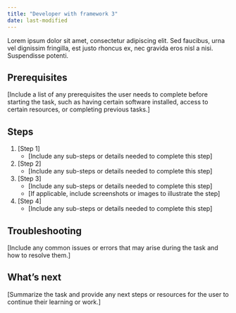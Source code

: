 ```yaml
---
title: "Developer with framework 3"
date: last-modified
---
```


Lorem ipsum dolor sit amet, consectetur adipiscing elit. Sed faucibus, urna vel dignissim fringilla, est justo rhoncus ex, nec gravida eros nisl a nisi. Suspendisse potenti. 

## Prerequisites

[Include a list of any prerequisites the user needs to complete before starting the task, such as having certain software installed, access to certain resources, or completing previous tasks.]

## Steps

1. [Step 1]
   - [Include any sub-steps or details needed to complete this step]
2. [Step 2]
   - [Include any sub-steps or details needed to complete this step]
3. [Step 3]
   - [Include any sub-steps or details needed to complete this step]
   - [If applicable, include screenshots or images to illustrate the step]
4. [Step 4]
   - [Include any sub-steps or details needed to complete this step]

## Troubleshooting

[Include any common issues or errors that may arise during the task and how to resolve them.]

## What's next

[Summarize the task and provide any next steps or resources for the user to continue their learning or work.]

